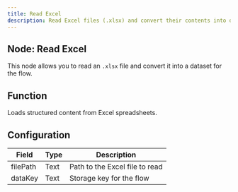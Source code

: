 ```yaml
---
title: Read Excel
description: Read Excel files (.xlsx) and convert their contents into data.
---
```


## Node: Read Excel

This node allows you to read an `.xlsx` file and convert it into a dataset for the flow.

## Function
Loads structured content from Excel spreadsheets.

## Configuration

| Field     | Type   | Description                                 |
|-----------|--------|---------------------------------------------|
| filePath  | Text   | Path to the Excel file to read              |
| dataKey   | Text   | Storage key for the flow                   |

